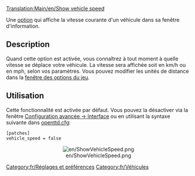 [[Translation:Main/en/Show vehicle speed]]
[[Category:fr/Réglages et préférences]]
[[Category:fr/Véhicules]]

Une [[Main/fr/Options avancées|option]] qui affiche la vitesse courante d'un véhicule dans sa fenêtre d'information.

== Description ==
Quand cette option est activée, vous connaîtrez à tout moment à quelle vitesse se déplace votre véhicule. La vitesse sera affichée soit en km/h ou en mph, selon vos paramètres. Vous pouvez modifier les unités de distance dans la [[Main/fr/Fenêtre des options du jeu|fenêtre des options du jeu]].

== Utilisation ==
Cette fonctionnalité est activée par défaut. Vous pouvez la désactiver via la fenêtre [[Main/en/Options avancées/Interface/Fr#Afficher vitesse du véhicule dans la barre d'état|Configuration avancée -> Interface]] ou en utilisant la syntaxe suivante dans [[Main/fr/Openttd.cfg|openttd.cfg]]:

<pre>
[patches]
vehicle_speed = false
</pre>
<center>[[File:en/ShowVehicleSpeed.png]]</center>